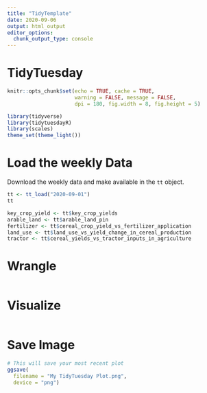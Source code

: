 ```yaml
---
title: "TidyTemplate"
date: 2020-09-06
output: html_output
editor_options: 
  chunk_output_type: console
---
```


# TidyTuesday

```r

knitr::opts_chunk$set(echo = TRUE, cache = TRUE,
                      warning = FALSE, message = FALSE,
                      dpi = 180, fig.width = 8, fig.height = 5)

library(tidyverse)
library(tidytuesdayR)
library(scales)
theme_set(theme_light())

```

# Load the weekly Data

Download the weekly data and make available in the `tt` object.

```r

tt <- tt_load("2020-09-01")
tt
```

```r

key_crop_yield <- tt$key_crop_yields
arable_land <- tt$arable_land_pin
fertilizer <- tt$cereal_crop_yield_vs_fertilizer_application
land_use <- tt$land_use_vs_yield_change_in_cereal_production
tractor <- tt$cereal_yields_vs_tractor_inputs_in_agriculture

```

# Wrangle

```r



```


# Visualize

```r

```

# Save Image

```r

# This will save your most recent plot
ggsave(
  filename = "My TidyTuesday Plot.png",
  device = "png")

```
